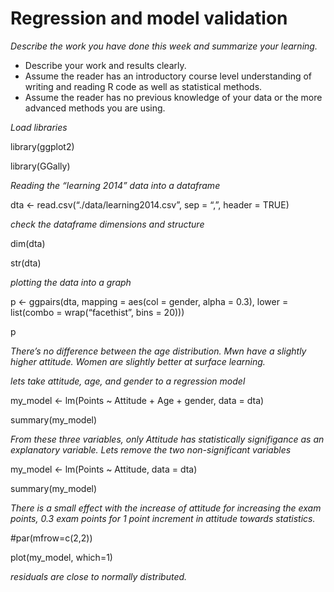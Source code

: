 # Regression and model validation

*Describe the work you have done this week and summarize your learning.*

- Describe your work and results clearly. 
- Assume the reader has an introductory course level understanding of writing and reading R code as well as statistical methods.
- Assume the reader has no previous knowledge of your data or the more advanced methods you are using.



*Load libraries*

library(ggplot2)

library(GGally)

*Reading the "learning 2014" data into a dataframe*

dta <- read.csv("./data/learning2014.csv", sep = ",", header = TRUE)

*check the dataframe dimensions and structure*

dim(dta)

str(dta)

*plotting the data into a graph*

p <- ggpairs(dta, mapping = aes(col = gender, alpha = 0.3), lower = list(combo = wrap("facethist", bins = 20)))

p

*There's no difference between the age distribution. Mwn have a slightly higher attitude. Women are slightly better at surface learning.*

*lets take attitude, age, and gender to a regression model*

my_model <- lm(Points ~ Attitude + Age + gender, data = dta)

summary(my_model)

*From these three variables, only Attitude has statistically signifigance as an explanatory variable. Lets remove the two non-significant variables*

my_model <- lm(Points ~ Attitude, data = dta)

summary(my_model)

*There is a small effect with the increase of attitude for increasing the exam points, 0.3 exam points for 1 point increment in attitude towards statistics.*

#par(mfrow=c(2,2))

plot(my_model, which=1)

*residuals are close to normally distributed.*
